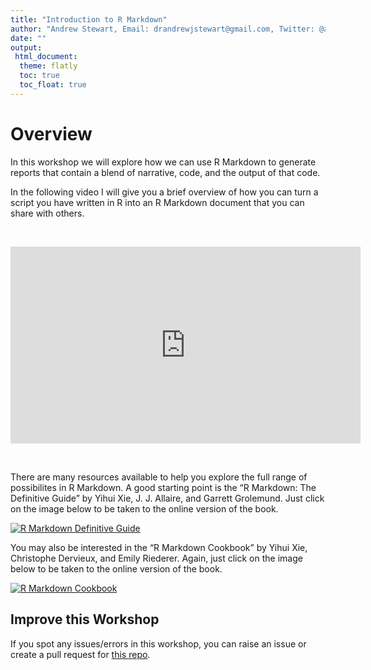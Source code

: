 ```yaml
---
title: "Introduction to R Markdown"
author: "Andrew Stewart, Email: drandrewjstewart@gmail.com, Twitter: @ajstewart_lang"
date: ""
output: 
 html_document:
  theme: flatly
  toc: true
  toc_float: true
---
```


# Overview

In this workshop we will explore how we can use R Markdown to generate reports that contain a blend of narrative, code, and the output of that code. 

In the following video I will give you a brief overview of how you can turn a script you have written in R into an R Markdown document that you can share with others.

&nbsp;&nbsp;

<center>

<iframe width="560" height="315" src="https://youtube.com/embed/HjwspcOlyJ4" frameborder="0" allowfullscreen></iframe>

</center>

&nbsp;&nbsp;

There are many resources available to help you explore the full range of possibilites in R Markdown. A good starting point is the "R Markdown: The Definitive Guide" by Yihui Xie, J. J. Allaire, and Garrett Grolemund. Just click on the image below to be taken to the online version of the book.

[![R Markdown Definitive Guide](../images/r_markdown_guide.png)](https://bookdown.org/yihui/rmarkdown/)

You may also be interested in the "R Markdown Cookbook" by Yihui Xie, Christophe Dervieux, and Emily Riederer. Again, just click on the image below to be taken to the online version of the book.

[![R Markdown Cookbook](../images/r_markdown_cookbook.png)](https://bookdown.org/yihui/rmarkdown-cookbook/)

## Improve this Workshop

If you spot any issues/errors in this workshop, you can raise an issue or create a pull request for [this repo](https://github.com/ajstewartlang/19_introduction_to_r_markdown). 
